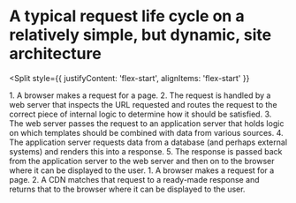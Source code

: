 
# A typical request life cycle on a relatively simple, but dynamic, site architecture

<Split
  style={{
    justifyContent: 'flex-start',
    alignItems: 'flex-start'
  }}
>
  <LifeCycleRequest />
</Split>

<Notes>
  1. A browser makes a request for a page.
  2. The request is handled by a web server that inspects the URL requested and routes the request to the correct piece of internal logic to determine how it should be satisfied.
  3. The web server passes the request to an application server that holds logic on which templates should be combined with data from various sources.
  4. The application server requests data from a database (and perhaps external systems) and renders this into a response.
  5. The response is passed back from the application server to the web server and then on to the browser where it can be displayed to the user.
  1. A browser makes a request for a page.
  2. A CDN matches that request to a ready-made response and returns that to the browser where it can be displayed to the user.
</Notes>

